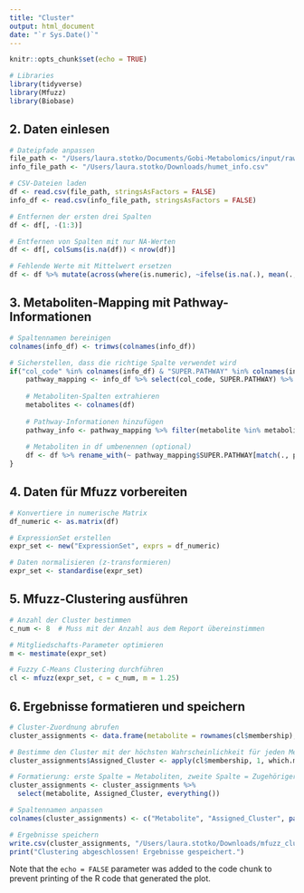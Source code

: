 ```yaml
---
title: "Cluster"
output: html_document
date: "`r Sys.Date()`"
---
```


```r
knitr::opts_chunk$set(echo = TRUE)
```

```r
# Libraries
library(tidyverse)
library(Mfuzz)
library(Biobase)
```

## **2. Daten einlesen**

```r
# Dateipfade anpassen
file_path <- "/Users/laura.stotko/Documents/Gobi-Metabolomics/input/raw/humet_data_zscore_none_subjects15_tp57.csv"
info_file_path <- "/Users/laura.stotko/Downloads/humet_info.csv"

# CSV-Dateien laden
df <- read.csv(file_path, stringsAsFactors = FALSE)
info_df <- read.csv(info_file_path, stringsAsFactors = FALSE)

# Entfernen der ersten drei Spalten
df <- df[, -(1:3)]

# Entfernen von Spalten mit nur NA-Werten
df <- df[, colSums(is.na(df)) < nrow(df)]

# Fehlende Werte mit Mittelwert ersetzen
df <- df %>% mutate(across(where(is.numeric), ~ifelse(is.na(.), mean(., na.rm = TRUE), .)))
```

## **3. Metaboliten-Mapping mit Pathway-Informationen**

```r
# Spaltennamen bereinigen
colnames(info_df) <- trimws(colnames(info_df))

# Sicherstellen, dass die richtige Spalte verwendet wird
if("col_code" %in% colnames(info_df) & "SUPER.PATHWAY" %in% colnames(info_df)) {
    pathway_mapping <- info_df %>% select(col_code, SUPER.PATHWAY) %>% rename(metabolite = col_code)
    
    # Metaboliten-Spalten extrahieren
    metabolites <- colnames(df)
    
    # Pathway-Informationen hinzufügen
    pathway_info <- pathway_mapping %>% filter(metabolite %in% metabolites)
    
    # Metaboliten in df umbenennen (optional)
    df <- df %>% rename_with(~ pathway_mapping$SUPER.PATHWAY[match(., pathway_mapping$metabolite)], .cols = metabolites)
}
```

## **4. Daten für Mfuzz vorbereiten**

```r
# Konvertiere in numerische Matrix
df_numeric <- as.matrix(df)

# ExpressionSet erstellen
expr_set <- new("ExpressionSet", exprs = df_numeric)

# Daten normalisieren (z-transformieren)
expr_set <- standardise(expr_set)
```

## **5. Mfuzz-Clustering ausführen**

```r
# Anzahl der Cluster bestimmen
c_num <- 8  # Muss mit der Anzahl aus dem Report übereinstimmen

# Mitgliedschafts-Parameter optimieren
m <- mestimate(expr_set)

# Fuzzy C-Means Clustering durchführen
cl <- mfuzz(expr_set, c = c_num, m = 1.25)
```

## **6. Ergebnisse formatieren und speichern**

```r
# Cluster-Zuordnung abrufen
cluster_assignments <- data.frame(metabolite = rownames(cl$membership), cl$membership)

# Bestimme den Cluster mit der höchsten Wahrscheinlichkeit für jeden Metaboliten
cluster_assignments$Assigned_Cluster <- apply(cl$membership, 1, which.max)

# Formatierung: erste Spalte = Metaboliten, zweite Spalte = Zugehöriger Cluster, nachfolgende Spalten = Cluster-Zugehörigkeitswahrscheinlichkeit
cluster_assignments <- cluster_assignments %>%
  select(metabolite, Assigned_Cluster, everything())

# Spaltennamen anpassen
colnames(cluster_assignments) <- c("Metabolite", "Assigned_Cluster", paste0("Cluster_", 1:c_num))

# Ergebnisse speichern
write.csv(cluster_assignments, "/Users/laura.stotko/Downloads/mfuzz_clusters_formatted_3.csv", row.names = FALSE)
print("Clustering abgeschlossen! Ergebnisse gespeichert.")

```

Note that the `echo = FALSE` parameter was added to the code chunk to prevent printing of the R code that generated the plot.
